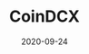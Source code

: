 ---
title: CoinDCX
category: Exchanges & wallet
status: publish
date: 2020-09-24
slug: A short description for this item
website:
twitter:
logo: /img/CoinDCX.png
featured_img: https://wp.gcap1.iotex.io/wp-content/uploads/2020/09/coindcx.png
telegram:
---